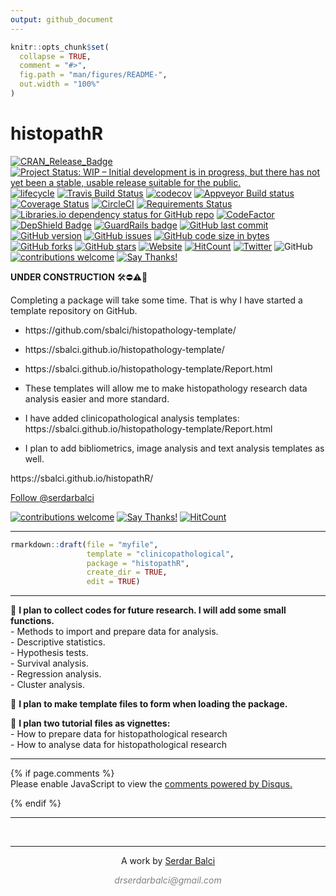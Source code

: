 ```yaml
---
output: github_document
---
```


<!-- README.md is generated from README.Rmd. Please edit that file -->

```r
knitr::opts_chunk$set(
  collapse = TRUE,
  comment = "#>",
  fig.path = "man/figures/README-",
  out.width = "100%"
)
```


# histopathR

<!-- badges: start -->
[![CRAN_Release_Badge](http://www.r-pkg.org/badges/version-ago/histopathR)](https://CRAN.R-project.org/package=histopathR)
[![Project Status: WIP – Initial development is in progress, but there has not yet been a stable, usable release suitable for the public.](https://www.repostatus.org/badges/latest/wip.svg)](https://www.repostatus.org/#wip)
[![lifecycle](https://img.shields.io/badge/lifecycle-experimental-orange.svg)](https://www.tidyverse.org/lifecycle/)
[![Travis Build Status](https://travis-ci.com/sbalci/histopathR.svg?branch=master)](https://travis-ci.com/sbalci/histopathR)
[![codecov](https://codecov.io/gh/sbalci/histopathR/branch/master/graph/badge.svg)](https://codecov.io/gh/sbalci/histopathR)
[![Appveyor Build status](https://ci.appveyor.com/api/projects/status/1cxwgpgfi1x9vcdc?svg=true)](https://ci.appveyor.com/project/sbalci/histopathr)
[![Coverage Status](https://coveralls.io/repos/github/sbalci/histopathR/badge.svg?branch=master)](https://coveralls.io/github/sbalci/histopathR?branch=master)
[![CircleCI](https://circleci.com/gh/sbalci/histopathR.svg?style=svg)](https://circleci.com/gh/sbalci/histopathR)
[![Requirements Status](https://requires.io/github/sbalci/histopathR/requirements.svg?branch=master)](https://requires.io/github/sbalci/histopathR/requirements/?branch=master)
[![Libraries.io dependency status for GitHub repo](https://img.shields.io/librariesio/github/sbalci/histopathR.svg)](https://libraries.io/github/sbalci/histopathR)
[![CodeFactor](https://www.codefactor.io/repository/github/sbalci/histopathr/badge)](https://www.codefactor.io/repository/github/sbalci/histopathr)
[![DepShield Badge](https://depshield.sonatype.org/badges/sbalci/histopathR/depshield.svg)](https://depshield.github.io)
[![GuardRails badge](https://badges.guardrails.io/sbalci/histopathR.svg?token=13e00877a2660679719002a221904a94ad23d9cf7d31e176ad96aeabe1987be8)](https://dashboard.guardrails.io/default/gh/sbalci/histopathR)
[![GitHub last commit](https://img.shields.io/github/last-commit/sbalci/histopathR.svg)](https://github.com/sbalci/histopathR/commits/master)
<!-- [![Daily downloads badge](https://cranlogs.r-pkg.org/badges/last-day/histopathR?color=blue)](https://CRAN.R-project.org/package=histopathR) -->
[![GitHub version](https://img.shields.io/badge/GitHub-0.0.0.9000-orange.svg?style=flat-square)](https://github.com/sbalci/histopathR/)
[![GitHub issues](https://img.shields.io/github/issues/sbalci/histopathR.svg)](https://github.com/sbalci/histopathR/issues)
[![GitHub code size in bytes](https://img.shields.io/github/languages/code-size/sbalci/histopathR.svg)](https://github.com/sbalci/histopathR)
[![GitHub forks](https://img.shields.io/github/forks/sbalci/histopathR.svg)](https://github.com/sbalci/histopathR/network)
[![GitHub stars](https://img.shields.io/github/stars/sbalci/histopathR.svg)](https://github.com/sbalci/histopathR/stargazers)
[![Website](https://img.shields.io/badge/website-histopathR-orange.svg?colorB=E91E63)](https://sbalci.github.io/histopathR/)
[![HitCount](http://hits.dwyl.io/sbalci/histopathR.svg)](http://hits.dwyl.io/sbalci/histopathR)
[![Twitter](https://img.shields.io/twitter/url/https/github.com/sbalci/histopathR.svg?style=social)](https://twitter.com/intent/tweet?text=%23rstats%20codes%20for%20histopathology%20research%20by%20@serdarbalci&url=https%3A%2F%2Fgithub.com%2Fsbalci%2FhistopathR)
![GitHub](https://img.shields.io/github/license/sbalci/histopathR.svg)
[![contributions welcome](https://img.shields.io/badge/contributions-welcome-brightgreen.svg?style=flat)](https://github.com/sbalci/histopathR/issues)
[![Say Thanks!](https://img.shields.io/badge/Say%20Thanks-!-1EAEDB.svg)](https://saythanks.io/to/sbalci)
<!-- badges: end -->


<!-- The goal of histopathR is to ... -->

<!-- ## Installation -->

<!-- You can install the released version of histopathR from [CRAN](https://CRAN.R-project.org) with: -->

<!-- ``` r -->
<!-- install.packages("histopathR") -->
<!-- ``` -->


<!-- The development version from [GitHub](https://github.com/) with: -->

<!-- ``` r -->
<!-- # install.packages("devtools") -->
<!-- devtools::install_github("sbalci/histopathR") -->
<!-- ``` -->


<!-- ## Example -->

<!-- This is a basic example which shows you how to solve a common problem: -->

<!-- ```{r example} -->
<!-- library(histopathR) -->
<!-- ## basic example code -->
<!-- ``` -->




**UNDER CONSTRUCTION** 🛠⛔️⚠️🔩  

Completing a package will take some time. That is why I have started a template repository on GitHub.  

- https://github.com/sbalci/histopathology-template/  
- https://sbalci.github.io/histopathology-template/  
- https://sbalci.github.io/histopathology-template/Report.html  

- These templates will allow me to make histopathology research data analysis easier and more standard.  
- I have added clinicopathological analysis templates:  
https://sbalci.github.io/histopathology-template/Report.html    
- I plan to add bibliometrics, image analysis and text analysis templates as well.  


https://sbalci.github.io/histopathR/

<a class="twitter-follow-button" data-show-count="false" href="https://twitter.com/serdarbalci">Follow @serdarbalci</a><script async src="https://platform.twitter.com/widgets.js" charset="utf-8"></script>

[![contributions welcome](https://img.shields.io/badge/contributions-welcome-brightgreen.svg?style=flat)](https://github.com/sbalci/histopathR/issues)
[![Say Thanks!](https://img.shields.io/badge/Say%20Thanks-!-1EAEDB.svg)](https://saythanks.io/to/sbalci)
[![HitCount](http://hits.dwyl.io/sbalci/histopathR.svg)](http://hits.dwyl.io/sbalci/histopathR)

---


```r
rmarkdown::draft(file = "myfile",
                 template = "clinicopathological",
                 package = "histopathR",
                 create_dir = TRUE,
                 edit = TRUE)
```





---


🔬 **I plan to collect codes for future research. I will add some small functions.**  
- Methods to import and prepare data for analysis.  
- Descriptive statistics.  
- Hypothesis tests.  
- Survival analysis.  
- Regression analysis.  
- Cluster analysis.  


🔬 **I plan to make template files to form when loading the package.**  


🔬 **I plan two tutorial files as vignettes:**  
- How to prepare data for histopathological research  
- How to analyse data for histopathological research  


---
              


{% if page.comments %}
<script id="dsq-count-scr" src="//https-sbalci-github-io.disqus.com/count.js" async></script>

<div id="disqus_thread"></div>
<script>

/**
*  RECOMMENDED CONFIGURATION VARIABLES: EDIT AND UNCOMMENT THE SECTION BELOW TO INSERT DYNAMIC VALUES FROM YOUR PLATFORM OR CMS.
*  LEARN WHY DEFINING THESE VARIABLES IS IMPORTANT: https://disqus.com/admin/universalcode/#configuration-variables*/
/*
var disqus_config = function () {
this.page.url = PAGE_URL;  // Replace PAGE_URL with your page's canonical URL variable
this.page.identifier = PAGE_IDENTIFIER; // Replace PAGE_IDENTIFIER with your page's unique identifier variable
};
*/
(function() { // DON'T EDIT BELOW THIS LINE
var d = document, s = d.createElement('script');
s.src = 'https://https-sbalci-github-io.disqus.com/embed.js';
s.setAttribute('data-timestamp', +new Date());
(d.head || d.body).appendChild(s);
})();
</script>
<noscript>Please enable JavaScript to view the <a href="https://disqus.com/?ref_noscript">comments powered by Disqus.</a></noscript>
{% endif %} 

---

&nbsp;
<hr />
<p style="text-align: center;">A work by <a href="https://github.com/sbalci/">Serdar Balci</a></p>
<p style="text-align: center;"><span style="color: #808080;"><em>drserdarbalci@gmail.com</em></span></p>
<!-- Add icon library -->
<link rel="stylesheet" href="https://cdnjs.cloudflare.com/ajax/libs/font-awesome/4.7.0/css/font-awesome.min.css">
<!-- Add font awesome icons -->
<p style="text-align: center;">
	<a href="https://twitter.com/serdarbalci" class="fa fa-twitter"></a>
	<a href="https://www.linkedin.com/in/serdar-balci-md-pathologist/" class="fa fa-linkedin"></a>
	<a href="https://github.com/sbalci/" class="fa fa-github"></a>
</p>
&nbsp;



